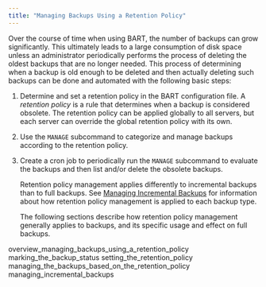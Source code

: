```yaml
---
title: "Managing Backups Using a Retention Policy"
---
```


<div id="managing_backups_using_a_retention_policy" class="registered_link"></div>

Over the course of time when using BART, the number of backups can grow significantly. This ultimately leads to a large consumption of disk space unless an administrator periodically performs the process of deleting the oldest backups that are no longer needed. This process of determining when a backup is old enough to be deleted and then actually deleting such backups can be done and automated with the following basic steps:

1.  Determine and set a retention policy in the BART configuration file. A *retention policy* is a rule that determines when a backup is considered obsolete. The retention policy can be applied globally to all servers, but each server can override the global retention policy with its own.

2.  Use the `MANAGE` subcommand to categorize and manage backups according to the retention policy.

3.  Create a cron job to periodically run the `MANAGE` subcommand to evaluate the backups and then list and/or delete the obsolete backups.

    Retention policy management applies differently to incremental backups than to full backups. See [Managing Incremental Backups](05_managing_incremental_backups/#managing_incremental_backups) for information about how retention policy management is applied to each backup type.

    The following sections describe how retention policy management generally applies to backups, and its specific usage and effect on full backups.

<div class="toctree" data-maxdepth="3">

overview_managing_backups_using_a_retention_policy marking_the_backup_status setting_the_retention_policy managing_the_backups_based_on_the_retention_policy managing_incremental_backups

</div>
